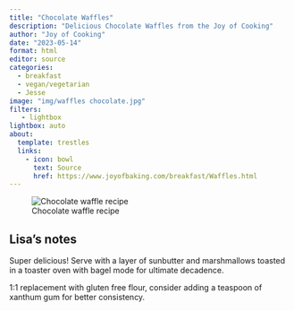 ```yaml
---
title: "Chocolate Waffles"
description: "Delicious Chocolate Waffles from the Joy of Cooking"
author: "Joy of Cooking"
date: "2023-05-14"
format: html
editor: source
categories:
  - breakfast
  - vegan/vegetarian
  - Jesse
image: "img/waffles chocolate.jpg"
filters:
   - lightbox
lightbox: auto
about:
  template: trestles
  links:
    - icon: bowl
      text: Source
      href: https://www.joyofbaking.com/breakfast/Waffles.html
---
```


![Chocolate waffle recipe](img/waffles chocolate.png)

## Lisa's notes

Super delicious! Serve with a layer of sunbutter and marshmallows toasted in a toaster oven with bagel mode for ultimate decadence. 

1:1 replacement with gluten free flour, consider adding a teaspoon of xanthum gum for better consistency. 
